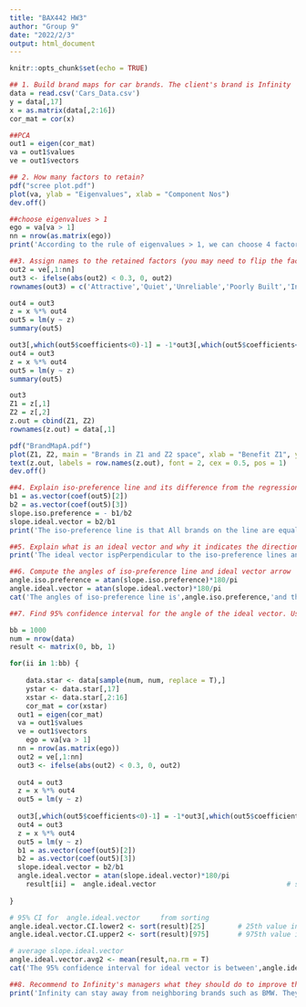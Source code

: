 ```yaml
---
title: "BAX442 HW3"
author: "Group 9"
date: "2022/2/3"
output: html_document
---
```


```r
knitr::opts_chunk$set(echo = TRUE)
```

```r
## 1. Build brand maps for car brands. The client's brand is Infinity
data = read.csv('Cars_Data.csv')
y = data[,17]
x = as.matrix(data[,2:16])
cor_mat = cor(x)

##PCA
out1 = eigen(cor_mat)
va = out1$values
ve = out1$vectors
```

```r
## 2. How many factors to retain? 
pdf("scree plot.pdf")
plot(va, ylab = "Eigenvalues", xlab = "Component Nos")			
dev.off()

##choose eigenvalues > 1
ego = va[va > 1]
nn = nrow(as.matrix(ego))
print('According to the rule of eigenvalues > 1, we can choose 4 factors.')
```

```r
##3. Assign names to the retained factors (you may need to flip the factors and then assign names)
out2 = ve[,1:nn]
out3 <- ifelse(abs(out2) < 0.3, 0, out2)
rownames(out3) = c('Attractive','Quiet','Unreliable','Poorly Built','Interesting','Sporty',	'Uncomfortable','Roomy','Easy Service','Prestige','Common','Economical','Successful','AvantGarde','Poor Value')

out4 = out3
z = x %*% out4
out5 = lm(y ~ z)	
summary(out5)

out3[,which(out5$coefficients<0)-1] = -1*out3[,which(out5$coefficients<0)-1]
out4 = out3
z = x %*% out4
out5 = lm(y ~ z)	
summary(out5)

out3
Z1 = z[,1]
Z2 = z[,2]
z.out = cbind(Z1, Z2)
rownames(z.out) = data[,1]

pdf("BrandMapA.pdf")
plot(Z1, Z2, main = "Brands in Z1 and Z2 space", xlab = "Benefit Z1", ylab = "Benefit Z2", col = "lightblue", pch = 19, cex = 2)	
text(z.out, labels = row.names(z.out), font = 2, cex = 0.5, pos = 1)					
dev.off()
```

```r
##4. Explain iso-preference line and its difference from the regression line
b1 = as.vector(coef(out5)[2])
b2 = as.vector(coef(out5)[3])
slope.iso.preference = - b1/b2				
slope.ideal.vector = b2/b1 	
print('The iso-preference line is that All brands on the line are equally preferred, Brands to right of the line are more preferred, and Brands to left of the line are less preferred. The difference between iso-preference line and regression line is that the ISO-preference line is derived from the X variables of a regression line. The iso-preference visualize the importances and inclination of customers on 2 attributes (2 Xs) of a regression of Attributes on Preference.')
```

```r
##5. Explain what is an ideal vector and why it indicates the direction of increasing preferences 
print('The ideal vector ispPerpendicular to the iso-preference lines and its the direction to improve the product design because when move at this direction the preference will increase mostly.')
```

```r
##6. Compute the angles of iso-preference line and ideal vector arrow
angle.iso.preference = atan(slope.iso.preference)*180/pi	
angle.ideal.vector = atan(slope.ideal.vector)*180/pi
cat('The angles of iso-preference line is',angle.iso.preference,'and the angle of ideal vector arrow is',angle.ideal.vector,'.\n')
```

```r
##7. Find 95% confidence interval for the angle of the ideal vector. Use data bootstrap method we learnt in Class 3.

bb = 1000
num = nrow(data)
result <- matrix(0, bb, 1)	

for(ii in 1:bb) {
  
	data.star <- data[sample(num, num, replace = T),]	
	ystar <- data.star[,17]
	xstar <- data.star[,2:16]
	cor_mat = cor(xstar)
  out1 = eigen(cor_mat)
  va = out1$values
  ve = out1$vectors
	ego = va[va > 1]
  nn = nrow(as.matrix(ego))
  out2 = ve[,1:nn]
  out3 <- ifelse(abs(out2) < 0.3, 0, out2)
  
  out4 = out3
  z = x %*% out4
  out5 = lm(y ~ z)	
  
  out3[,which(out5$coefficients<0)-1] = -1*out3[,which(out5$coefficients<0)-1]
  out4 = out3
  z = x %*% out4
  out5 = lm(y ~ z)	
  b1 = as.vector(coef(out5)[2])
  b2 = as.vector(coef(out5)[3])
  slope.ideal.vector = b2/b1 	
  angle.ideal.vector = atan(slope.ideal.vector)*180/pi
	result[ii] =  angle.ideal.vector								# save rsq from iteration ii
	
}

# 95% CI for  angle.ideal.vector	 from sorting
angle.ideal.vector.CI.lower2 <- sort(result)[25]		# 25th value in sorted rsq.out
angle.ideal.vector.CI.upper2 <- sort(result)[975]		# 975th value in sorted rsq.out

# average slope.ideal.vector	
angle.ideal.vector.avg2 <- mean(result,na.rm = T)		
cat('The 95% confidence interval for ideal vector is between',angle.ideal.vector.CI.lower2,'and',angle.ideal.vector.CI.upper2)
```

```r
##8. Recommend to Infinity's managers what they should do to improve their product design
print('Infinity can stay away from neighboring brands such as BMW. They need to pay more attention to attractive, quiet, poorly build, prestige and successful.')
```



